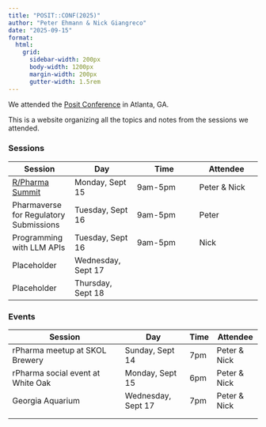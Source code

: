 ```yaml
---
title: "POSIT::CONF(2025)"
author: "Peter Ehmann & Nick Giangreco"
date: "2025-09-15"
format:
  html:
    grid:
      sidebar-width: 200px
      body-width: 1200px
      margin-width: 200px
      gutter-width: 1.5rem
---
```


We attended the [Posit Conference](https://posit.co/conference/) in Atlanta, GA.

This is a website organizing all the topics and notes from the sessions we attended.

### Sessions

| Session | Day | Time | Attendee |
|----|----|----|----|
| [R/Pharma Summit](https://posit.co/blog/register-for-r-pharma-at-posit-conf-2025/#r-pharma-summit) | Monday, Sept 15 | 9am-5pm | Peter & Nick |
| Pharmaverse for Regulatory Submissions | Tuesday, Sept 16 | 9am-5pm | Peter |
| Programming with LLM APIs | Tuesday, Sept 16 | 9am-5pm | Nick |
| Placeholder | Wednesday, Sept 17 |  |  |
| Placeholder | Thursday, Sept 18 |  |  |

### Events

| Session                           | Day                | Time | Attendee     |
|-----------------------------------|--------------------|------|--------------|
| rPharma meetup at SKOL Brewery    | Sunday, Sept 14    | 7pm  | Peter & Nick |
| rPharma social event at White Oak | Monday, Sept 15    | 6pm  | Peter & Nick |
| Georgia Aquarium                  | Wednesday, Sept 17 | 7pm  | Peter & Nick |
|                                   |                    |      |              |
|                                   |                    |      |              |
